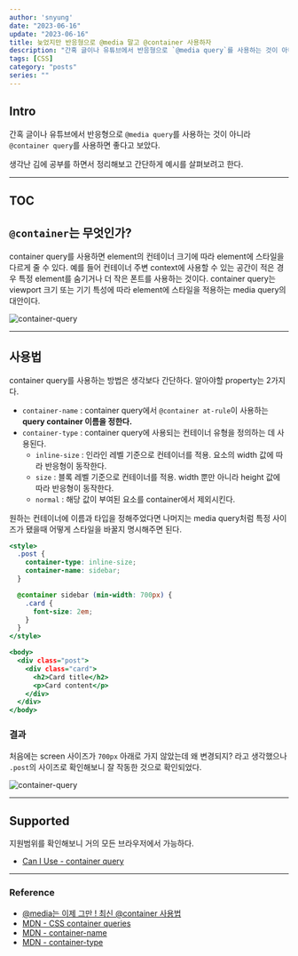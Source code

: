 ---
author: 'snyung'
date: "2023-06-16"
update: "2023-06-16"
title: 늦었지만 반응형으로 @media 말고 @container 사용하자
description: "간혹 글이나 유튜브에서 반응형으로 `@media query`를 사용하는 것이 아니라 `@container query`를 사용하면 좋다고 보았다."
tags: [CSS]
category: "posts"
series: ""
---

## Intro

간혹 글이나 유튜브에서 반응형으로 `@media query`를 사용하는 것이 아니라 `@container query`를 사용하면 좋다고 보았다.

생각난 김에 공부를 하면서 정리해보고 간단하게 예시를 살펴보려고 한다.

---

## TOC

## `@container`는 무엇인가?

container query를 사용하면 element의 컨테이너 크기에 따라 element에 스타일을 다르게 줄 수 있다. 예를 들어 컨테이너 주변 context에 사용할 수 있는 공간이 적은 경우 특정 element를 숨기거나 더 작은 폰트를 사용하는 것이다. container query는 viewport 크기 또는 기기 특성에 따라 element에 스타일을 적용하는 media query의 대안이다. 

![container-query](/images/posts/container-query.svg)

---

## 사용법

container query를 사용하는 방법은 생각보다 간단하다. 알아야할 property는 2가지다.

- `container-name` : container query에서 `@container at-rule`이 사용하는 **query container 이름을 정한다.** 
- `container-type` : container query에 사용되는 컨테이너 유형을 정의하는 데 사용된다.
  - `inline-size` : 인라인 레벨 기준으로 컨테이너를 적용. 요소의 width 값에 따라 반응형이 동작한다.
  - `size` : 블록 레벨 기준으로 컨테이너를 적용. width 뿐만 아니라 height 값에 따라 반응형이 동작한다.
  - `normal` : 해당 값이 부여된 요소를 container에서 제외시킨다.

원하는 컨테이너에 이름과 타입을 정해주었다면 나머지는 media query처럼 특정 사이즈가 됐을때 어떻게 스타일을 바꿀지 명시해주면 된다.

```html:sample.html
<style>
  .post {
    container-type: inline-size;
    container-name: sidebar;
  }

  @container sidebar (min-width: 700px) {
    .card {
      font-size: 2em;
    }
  }
</style>

<body>
  <div class="post">
    <div class="card">
      <h2>Card title</h2>
      <p>Card content</p>
    </div>
  </div>
</body>
```

### 결과

처음에는 screen 사이즈가 `700px` 아래로 가지 않았는데 왜 변경되지? 라고 생각했으나 `.post`의 사이즈로 확인해보니 잘 작동한 것으로 확인되었다.

![container-query](/images/posts/container-query.gif)

---

## Supported

지원범위를 확인해보니 거의 모든 브라우저에서 가능하다.

- [Can I Use - container query](https://caniuse.com/?search=container%20query)

---

### Reference

- [@media는 이제 그만 ! 최신 @container 사용법](https://inpa.tistory.com/entry/%F0%9F%8C%9F-css-container-%EC%82%AC%EC%9A%A9%EB%B2%95#%EC%BB%A8%ED%85%8C%EC%9D%B4%EB%84%88_%EC%BF%BC%EB%A6%AC_vs_%EB%AF%B8%EB%94%94%EC%96%B4_%EC%BF%BC%EB%A6%AC)
- [MDN - CSS container queries](https://developer.mozilla.org/en-US/docs/Web/CSS/CSS_container_queries)
- [MDN - container-name](https://developer.mozilla.org/en-US/docs/Web/CSS/container-name)
- [MDN - container-type](https://developer.mozilla.org/en-US/docs/Web/CSS/container-type)